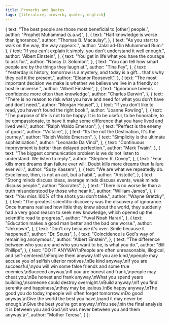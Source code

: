```yaml
---
title: Proverbs and Quotes
tags: [literature, proverb, quotes, english]
---
```



  {
    text: "The best people are those most beneficial to [other] people.",
    author: "Prophet Muhammad (s.a.w)",
  },
  {
    text: "Half knowledge is worse than ignorance.",
    author: "Thomas B. Macaulay",
  },
  {
    text: "As you start to walk on the way, the way appears.",
    author: "Jalal ad-Din Muhammad Rumi"
  },
  {
    text: "If you can't explain it simply, you don't understand it well enough.",
    author: "Albert Einstein",
  },
  {
    text: "You get in life what you have the courage to ask for.",
    author: "Nancy D. Solomon",
  },
  {
    text: "You can tell how smart people are by the things they laugh at.",
    author: "Tina Fey",
  },
  {
    text: "Yesterday is history, tomorrow is a mystery, and today is a gift… that's why they call it the present.",
    author: "Eleanor Roosevelt",
  },
  {
    text: "The most important decision we make is whether we believe we live in a friendly or hostile universe.",
    author: "Albert Einstein",
  },
  {
    text: "Ignorance breeds confidence more often than knowledge",
    author: "Charles Darwin",
  },
  {
    text: "There is no reason to risk what you have and need for what you don’t have and don’t need.",
    author: "Morgan Housel",
  },
  {
    text: "If you don’t like to read, you haven’t found the right book.",
    author: "Joanne Rowling",
  },
  {
    text: "The purpose of life is not to be happy. It is to be useful, to be honorable, to be compassionate, to have it make some difference that you have lived and lived well.",
    author: "Ralph Waldo Emerson",
  },
  {
    text: "Perfect is the enemy of good.",
    author: "Voltaire",
  },
  {
    text: "Its the not the Destination, It's the journey.",
    author: "Ralph Waldo Emerson",
  },
  {
    text: "Simplicity is the ultimate sophistication.",
    author: "Leonardo Da Vinci",
  },
  {
    text: "Continuous improvement is better than delayed perfection.",
    author: "Mark Twain",
  },
  {
    text: "The biggest communication problem is we do not listen to understand. We listen to reply.",
    author: "Stephen R. Covey",
  },
  {
    text: "Fear kills more dreams than failure ever will. Doubt kills more dreams than failure ever will.",
    author: "Suzy Kassem",
  },
  {
    text: "We are what we repeatedly do. Excellence, then, is not an act, but a habit.",
    author: "Aristotle",
  },
  {
    text: "Strong minds discuss ideas, average minds discuss events, weak minds discuss people.",
    author: "Socrates",
  },
  {
    text: "There is no worse lie than a truth misunderstood by those who hear it.",
    author: "William James",
  },
  {
    text: "You miss 100% of the shots you don't take.",
    author: "Wayne Gretzky",
  },
  {
    text: "The greatest scientific discovery was the discovery of ignorance. Once humans realised how little they knew about the world, they suddenly had a very good reason to seek new knowledge, which opened up the scientific road to progress.",
    author: "Yuval Noah Harari",
  },
  {
    text: "Education makes a good man better and the bad one worse.",
    author: "Unknown",
  },
  {
    text: "Don't cry because it's over. Smile because it happened.",
    author: "Dr. Seuss",
  },
  {
    text: "Coincidence is God's way of remaining anonymous.",
    author: "Albert Einstein",
  },
  {
    text: "The difference between who you are and who you want to be, is what you do.",
    author: "Bill Phillips",
  },
  {
    text: "DO IT ANYWAY\nPeople are often unreasonable, illogical, and self-centered.\nForgive them anyway.\nIf you are kind,\npeople may accuse you of selfish ulterior motives.\nBe kind anyway.\nIf you are successful,\nyou will win some false friends and some true enemies.\nSucceed anyway.\nIf you are honest and frank,\npeople may cheat you.\nBe honest and frank anyway.\nWhat you spend years building,\nsomeone could destroy overnight.\nBuild anyway.\nIf you find serenity and happiness,\nthey may be jealous.\nBe happy anyway.\nThe good you do today,\npeople will often forget tomorrow.\nDo good anyway.\nGive the world the best you have,\nand it may never be enough.\nGive the best you’ve got anyway.\nYou see,\nin the final analysis it is between you and God.\nit was never between you and them anyway.\n",
    author: "Mother Teresa",
  }
];


<LiteratureComponent props={proverbs}/>
